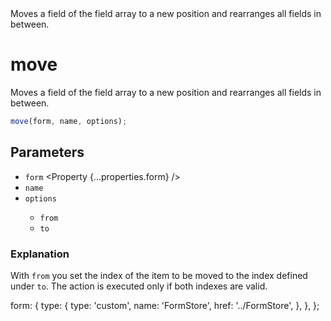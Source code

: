 
<Title>move</Title>
<Description>
  Moves a field of the field array to a new position and rearranges all fields
  in between.
</Description>

# move

Moves a field of the field array to a new position and rearranges all fields in between.

```ts
move(form, name, options);
```

## Parameters

- `form` <Property {...properties.form} />
- `name` <Property type="string" />
- `options` <Property type="object" />
  - `from` <Property type="number" />
  - `to` <Property type="number" />

### Explanation

With `from` you set the index of the item to be moved to the index defined under `to`. The action is executed only if both indexes are valid.

  form: {
    type: {
      type: 'custom',
      name: 'FormStore',
      href: '../FormStore',
    },
  },
};
